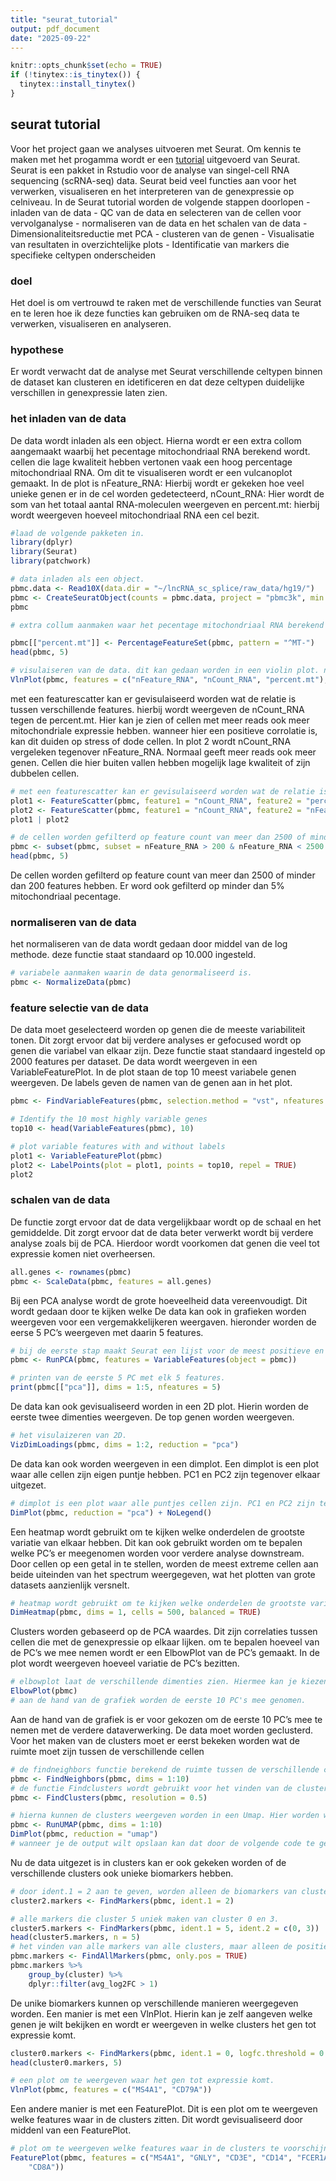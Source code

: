 ```yaml
---
title: "seurat_tutorial"
output: pdf_document
date: "2025-09-22"
---
```


```r
knitr::opts_chunk$set(echo = TRUE)
if (!tinytex::is_tinytex()) {
  tinytex::install_tinytex()
}
```

## seurat tutorial
Voor het project gaan we analyses uitvoeren met Seurat. Om kennis te maken met het progamma wordt er een [tutorial](https://satijalab.org/seurat/articles/pbmc3k_tutorial) uitgevoerd van Seurat.
Seurat is een pakket in Rstudio voor de analyse van singel-cell RNA sequencing (scRNA-seq) data. Seurat beid veel functies aan voor het verwerken, visualiseren en het interpreteren van de genexpressie op celniveau.
In de Seurat tutorial worden de volgende stappen doorlopen
- inladen van de data
- QC van de data en selecteren van de cellen voor vervolganalyse
- normaliseren van de data en het schalen van de data
- Dimensionaliteitsreductie met PCA
- clusteren van de genen
- Visualisatie van resultaten in overzichtelijke plots
- Identificatie van markers die specifieke celtypen onderscheiden

### doel
Het doel is om vertrouwd te raken met de verschillende functies van Seurat en te leren hoe ik deze functies kan gebruiken om de RNA-seq data te verwerken, visualiseren en analyseren.

### hypothese
Er wordt verwacht dat de analyse met Seurat verschillende celtypen binnen de dataset kan clusteren en idetificeren en dat deze celtypen duidelijke verschillen in genexpressie laten zien.

### het inladen van de data
De data wordt inladen als een object. Hierna wordt er een extra collom aangemaakt waarbij het pecentage mitochondriaal RNA berekend wordt. cellen die lage kwaliteit hebben vertonen vaak een hoog percentage mitochondriaal RNA. Om dit te visualiseren wordt er een vulcanoplot gemaakt. In de plot is nFeature_RNA: Hierbij wordt er gekeken hoe veel unieke genen er in de cel worden gedetecteerd, nCount_RNA: Hier wordt de som van het totaal aantal RNA-moleculen weergeven en percent.mt: hierbij wordt weergeven hoeveel mitochondriaal RNA een cel bezit. 


```r
#laad de volgende pakketen in. 
library(dplyr)
library(Seurat)
library(patchwork)
```

```r
# data inladen als een object. 
pbmc.data <- Read10X(data.dir = "~/lncRNA_sc_splice/raw_data/hg19/")
pbmc <- CreateSeuratObject(counts = pbmc.data, project = "pbmc3k", min.cells = 3, min.features = 200)
pbmc
```

```r
# extra collum aanmaken waar het pecentage mitochondriaal RNA berekend wordt. cellen die lage kwaliteit hebben vertonen vaak een hoog percentage mitochondriaal RNA. extra colom wordt gemaakt met [[]]

pbmc[["percent.mt"]] <- PercentageFeatureSet(pbmc, pattern = "^MT-")
head(pbmc, 5)

# visulaiseren van de data. dit kan gedaan worden in een violin plot. ncol staat voor de nummer van collomen. 
VlnPlot(pbmc, features = c("nFeature_RNA", "nCount_RNA", "percent.mt"), ncol = 3)
```

met een featurescatter kan er gevisulaiseerd worden wat de relatie is tussen verschillende features. hierbij wordt weergeven de nCount_RNA tegen de percent.mt. Hier kan je zien of cellen met meer reads ook meer mitochondriale expressie hebben. wanneer hier een positieve corrolatie is, kan dit duiden op stress of dode cellen. In plot 2 wordt nCount_RNA vergeleken tegenover nFeature_RNA. Normaal geeft meer reads ook meer genen. Cellen die hier buiten vallen hebben mogelijk lage kwaliteit of zijn dubbelen cellen. 

```r
# met een featurescatter kan er gevisulaiseerd worden wat de relatie is tussen verschillende features.
plot1 <- FeatureScatter(pbmc, feature1 = "nCount_RNA", feature2 = "percent.mt")
plot2 <- FeatureScatter(pbmc, feature1 = "nCount_RNA", feature2 = "nFeature_RNA")
plot1 | plot2

# de cellen worden gefilterd op feature count van meer dan 2500 of minder dan 200. Er word ook gefilterd op minder dan 5% mitochondriaal pecentage
pbmc <- subset(pbmc, subset = nFeature_RNA > 200 & nFeature_RNA < 2500 & percent.mt < 5)
head(pbmc, 5)
```

De cellen worden gefilterd op feature count van meer dan 2500 of minder dan 200 features hebben. Er word ook gefilterd op minder dan 5% mitochondriaal pecentage. 

### normaliseren van de data
het normaliseren van de data wordt gedaan door middel van de log methode. deze functie staat standaard op 10.000 ingesteld. 

```r
# variabele aanmaken waarin de data genormaliseerd is. 
pbmc <- NormalizeData(pbmc)
```

### feature selectie van de data
De data moet geselecteerd worden op genen die de meeste variabiliteit tonen. Dit zorgt ervoor dat bij verdere analyses er gefocused wordt op genen die variabel van elkaar zijn. Deze functie staat standaard ingesteld op 2000 features per dataset. De data wordt weergeven in een VariableFeaturePlot. In de plot staan de top 10 meest variabele genen weergeven. De labels geven de namen van de genen aan in het plot. 

```r
pbmc <- FindVariableFeatures(pbmc, selection.method = "vst", nfeatures = 2000)

# Identify the 10 most highly variable genes
top10 <- head(VariableFeatures(pbmc), 10)

# plot variable features with and without labels
plot1 <- VariableFeaturePlot(pbmc)
plot2 <- LabelPoints(plot = plot1, points = top10, repel = TRUE)
plot2
```

### schalen van de data
De functie zorgt ervoor dat de data vergelijkbaar wordt op de schaal en het gemiddelde. Dit zorgt ervoor dat de data beter verwerkt wordt bij verdere analyse zoals bij de PCA. Hierdoor wordt voorkomen dat genen die veel tot expressie komen niet overheersen. 

```r
all.genes <- rownames(pbmc)
pbmc <- ScaleData(pbmc, features = all.genes)
```

Bij een PCA analyse wordt de grote hoeveelheid data vereenvoudigt. Dit wordt gedaan door te kijken welke De data kan ook in grafieken worden weergeven voor een vergemakkelijkeren weergaven. hieronder worden de eerse 5 PC's weergeven met daarin 5 features.

```r
# bij de eerste stap maakt Seurat een lijst voor de meest positieve en negatieve genen ten opzichte van de rest van de dataset. 
pbmc <- RunPCA(pbmc, features = VariableFeatures(object = pbmc))

# printen van de eerste 5 PC met elk 5 features.
print(pbmc[["pca"]], dims = 1:5, nfeatures = 5)
```

De data kan ook gevisualiseerd worden in een 2D plot. Hierin worden de eerste twee dimenties weergeven. De top genen worden weergeven. 

```r
# het visulaizeren van 2D. 
VizDimLoadings(pbmc, dims = 1:2, reduction = "pca")
```

De data kan ook worden weergeven in een dimplot. Een dimplot is een plot waar alle cellen zijn eigen puntje hebben. PC1 en PC2 zijn tegenover elkaar uitgezet.

```r
# dimplot is een plot waar alle puntjes cellen zijn. PC1 en PC2 zijn tegenover elkaar uitgezet. 
DimPlot(pbmc, reduction = "pca") + NoLegend()
```

Een heatmap wordt gebruikt om te kijken welke onderdelen de grootste variatie van elkaar hebben. Dit kan ook gebruikt worden om te bepalen welke PC's er meegenomen worden voor verdere analyse downstream. Door cellen op een getal in te stellen, worden de meest extreme cellen aan beide uiteinden van het spectrum weergegeven, wat het plotten van grote datasets aanzienlijk versnelt. 

```r
# heatmap wordt gebruikt om te kijken welke onderdelen de grootste variatie van elkaar hebben. 
DimHeatmap(pbmc, dims = 1, cells = 500, balanced = TRUE)

```

Clusters worden gebaseerd op de PCA waardes. Dit zijn correlaties tussen cellen die met de genexpressie op elkaar lijken. om te bepalen hoeveel van de PC's we mee nemen wordt er een ElbowPlot van de PC's gemaakt. In de plot wordt weergeven hoeveel variatie de PC's bezitten.

```r
# elbowplot laat de verschillende dimenties zien. Hiermee kan je kiezen hoeveel dimenties je mee wilt nemen voor volgende analyses. 
ElbowPlot(pbmc)
# aan de hand van de grafiek worden de eerste 10 PC's mee genomen. 
```

Aan de hand van de grafiek is er voor gekozen om de eerste 10 PC's mee te nemen met de verdere dataverwerking. 
De data moet worden geclusterd. Voor het maken van de clusters moet er eerst bekeken worden wat de ruimte moet zijn tussen de verschillende cellen

```r
# de findneighbors functie berekend de ruimte tussen de verschillende cellen aan de hand van de PCA waardes. in dit geval worden de eerste 10 PC's mee genomen die zijn bij "dimentie bepalen van de dataset" bepaald.
pbmc <- FindNeighbors(pbmc, dims = 1:10)
# de functie Findclusters wordt gebruikt voor het vinden van de clusters. Bij een dataset van ongeveer 3000 cellen wordt de parameter rond de 0,4-1,2 gezet. Bij meer cellen wordt de waarde meer. 
pbmc <- FindClusters(pbmc, resolution = 0.5)

# hierna kunnen de clusters weergeven worden in een Umap. Hier worden weer de eerste 10 PCA's gebruikt. 
pbmc <- RunUMAP(pbmc, dims = 1:10)
DimPlot(pbmc, reduction = "umap")
# wanneer je de output wilt opslaan kan dat door de volgende code te gebruiken: saveRDS(pbmc, file = "../output/pbmc_tutorial.rds")
```

Nu de data uitgezet is in clusters kan er ook gekeken worden of de verschillende clusters ook unieke biomarkers hebben. 

```r
# door ident.1 = 2 aan te geven, worden alleen de biomarkers van cluster 2 weergeven.
cluster2.markers <- FindMarkers(pbmc, ident.1 = 2)

# alle markers die cluster 5 uniek maken van cluster 0 en 3.
cluster5.markers <- FindMarkers(pbmc, ident.1 = 5, ident.2 = c(0, 3))
head(cluster5.markers, n = 5)
# het vinden van alle markers van alle clusters, maar alleen de positieve.
pbmc.markers <- FindAllMarkers(pbmc, only.pos = TRUE)
pbmc.markers %>%
    group_by(cluster) %>%
    dplyr::filter(avg_log2FC > 1)
```

De unike biomarkers kunnen op verschillende manieren weergegeven worden. Een manier is met een VlnPlot. Hierin kan je zelf aangeven welke genen je wilt bekijken en wordt er weergeven in welke clusters het gen tot expressie komt. 

```r
cluster0.markers <- FindMarkers(pbmc, ident.1 = 0, logfc.threshold = 0.25, test.use = "roc", only.pos = TRUE)
head(cluster0.markers, 5)

# een plot om te weergeven waar het gen tot expressie komt.
VlnPlot(pbmc, features = c("MS4A1", "CD79A"))
```

Een andere manier is met een FeaturePlot. Dit is een plot om te weergeven welke features waar in de clusters zitten. Dit wordt gevisualiseerd door middenl van een FeaturePlot. 

```r
# plot om te weergeven welke features waar in de clusters te voorschijn komen
FeaturePlot(pbmc, features = c("MS4A1", "GNLY", "CD3E", "CD14", "FCER1A", "FCGR3A", "LYZ", "PPBP",
    "CD8A"))
```
